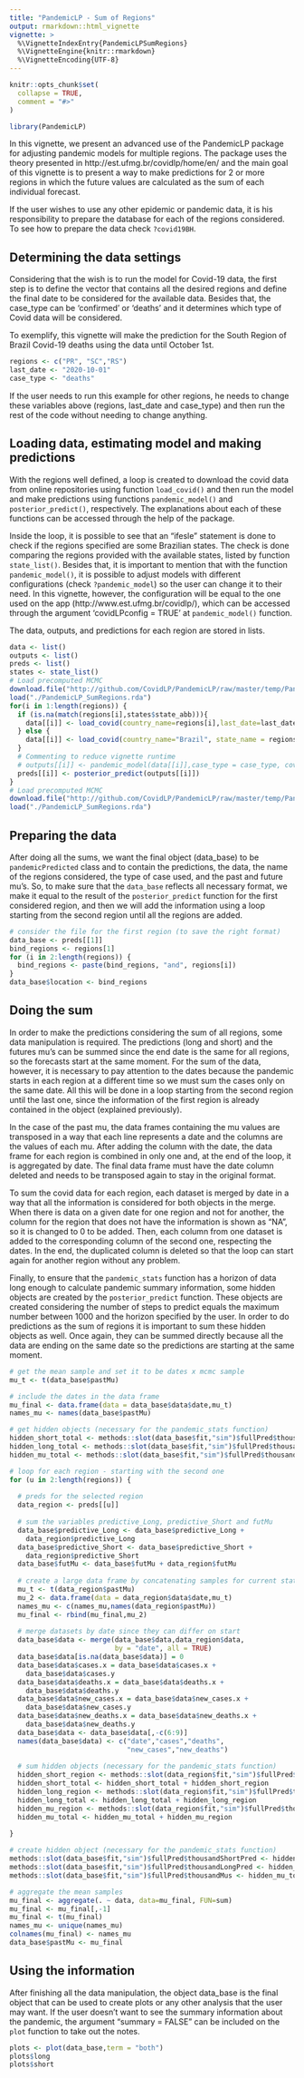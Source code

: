 ```yaml
---
title: "PandemicLP - Sum of Regions"
output: rmarkdown::html_vignette
vignette: >
  %\VignetteIndexEntry{PandemicLPSumRegions}
  %\VignetteEngine{knitr::rmarkdown}
  %\VignetteEncoding{UTF-8}
---
```

  
```r
knitr::opts_chunk$set(
  collapse = TRUE,
  comment = "#>"
)
```

```r
library(PandemicLP)
```

In this vignette, we present an advanced use of the PandemicLP package for adjusting pandemic models for multiple regions. The package uses the theory presented in http://est.ufmg.br/covidlp/home/en/ and the main goal of this vignette is to present a way to make predictions for 2 or more regions in which the future values are calculated as the sum of each individual forecast. 

If the user wishes to use any other epidemic or pandemic data, it is his responsibility to prepare the database for each of the regions considered. To see how to prepare the data check `?covid19BH`.

## Determining the data settings

Considering that the wish is to run the model for Covid-19 data, the first step is to define the vector that contains all the desired regions and define the final date to be considered for the available data. Besides that, the case_type can be 'confirmed' or 'deaths' and it determines which type of Covid data will be considered.

To exemplify, this vignette will make the prediction for the South Region of Brazil Covid-19 deaths using the data until October 1st.

```r
regions <- c("PR", "SC","RS")
last_date <- "2020-10-01"
case_type <- "deaths"
```

If the user needs to run this example for other regions, he needs to change these variables above (regions, last_date and case_type) and then run the rest of the code without needing to change anything.

## Loading data, estimating model and making predictions

With the regions well defined, a loop is created to download the covid data from online repositories using function `load_covid()` and then run the model and make predictions using functions `pandemic_model()` and `posterior_predict()`, respectively. The explanations about each of these functions can be accessed through the help of the package. 

Inside the loop, it is possible to see that an "ifesle" statement is done to check if the regions specified are some Brazilian states. The check is done comparing the regions provided with the available states, listed by function `state_list()`. Besides that, it is important to mention that with the function `pandemic_model()`, it is possible to adjust models with different configurations (check `?pandemic_model`) so the user can change it to their need. In this vignette, however, the configuration will be equal to the one used on the app (http://www.est.ufmg.br/covidlp/), which can be accessed through the argument 'covidLPconfig = TRUE' at `pandemic_model()` function. 

The data, outputs, and predictions for each region are stored in lists. 

```r
data <- list()
outputs <- list()
preds <- list()
states <- state_list()
# Load precomputed MCMC
download.file("http://github.com/CovidLP/PandemicLP/raw/master/temp/PandemicLP_SumRegions.rda","./PandemicLP_SumRegions.rda")
load("./PandemicLP_SumRegions.rda")
for(i in 1:length(regions)) { 
  if (is.na(match(regions[i],states$state_abb))){
    data[[i]] <- load_covid(country_name=regions[i],last_date=last_date)
  } else {
    data[[i]] <- load_covid(country_name="Brazil", state_name = regions[i],last_date=last_date)
  }
  # Commenting to reduce vignette runtime
  # outputs[[i]] <- pandemic_model(data[[i]],case_type = case_type, covidLPconfig = TRUE)
  preds[[i]] <- posterior_predict(outputs[[i]])
}
# Load precomputed MCMC
download.file("http://github.com/CovidLP/PandemicLP/raw/master/temp/PandemicLP_SumRegions.rda","./PandemicLP_SumRegions.rda")
load("./PandemicLP_SumRegions.rda")
```


## Preparing the data 

After doing all the sums, we want the final object (data_base) to be `pandemicPredicted` class and to contain the predictions, the data, the name of the regions considered, the type of case used, and the past and future mu's. So, to make sure that the `data_base` reflects all necessary format, we make it equal to the result of the `posterior_predict` function for the first considered region, and then we will add the information using a loop starting from the second region until all the regions are added. 

```r
# consider the file for the first region (to save the right format)
data_base <- preds[[1]]
bind_regions <- regions[1]
for (i in 2:length(regions)) {
  bind_regions <- paste(bind_regions, "and", regions[i])
}
data_base$location <- bind_regions
```

## Doing the sum

In order to make the predictions considering the sum of all regions, some data manipulation is required. The predictions (long and short) and the futures mu's can be summed since the end date is the same for all regions, so the forecasts start at the same moment. For the sum of the data, however, it is necessary to pay attention to the dates because the pandemic starts in each region at a different time so we must sum the cases only on the same date. All this will be done in a loop starting from the second region until the last one, since the information of the first region is already contained in the object (explained previously).

In the case of the past mu, the data frames containing the mu values are transposed in a way that each line represents a date and the columns are the values of each mu. After adding the column with the date, the data frame for each region is combined in only one and, at the end of the loop, it is aggregated by date. The final data frame must have the date column deleted and needs to be transposed again to stay in the original format.

To sum the covid data for each region, each dataset is merged by date in a way that all the information is considered for both objects in the merge. When there is data on a given date for one region and not for another, the column for the region that does not have the information is shown as "NA", so it is changed to 0 to be added. Then, each column from one dataset is added to the corresponding column of the second one, respecting the dates. In the end, the duplicated column is deleted so that the loop can start again for another region without any problem. 

Finally, to ensure that the `pandemic_stats` function has a horizon of data long enough to calculate pandemic summary information, some hidden objects are created by the `posterior_predict` function. These objects are created considering the number of steps to predict equals the maximum number between 1000 and the horizon specified by the user. In order to do predictions as the sum of regions it is important to sum these hidden objects as well. Once again, they can be summed directly because all the data are ending on the same date so the predictions are starting at the same moment. 

```r
# get the mean sample and set it to be dates x mcmc sample
mu_t <- t(data_base$pastMu)

# include the dates in the data frame
mu_final <- data.frame(data = data_base$data$date,mu_t)
names_mu <- names(data_base$pastMu)

# get hidden objects (necessary for the pandemic_stats function)
hidden_short_total <- methods::slot(data_base$fit,"sim")$fullPred$thousandShortPred 
hidden_long_total <- methods::slot(data_base$fit,"sim")$fullPred$thousandLongPred 
hidden_mu_total <- methods::slot(data_base$fit,"sim")$fullPred$thousandMus

# loop for each region - starting with the second one 
for (u in 2:length(regions)) {
  
  # preds for the selected region
  data_region <- preds[[u]]
  
  # sum the variables predictive_Long, predictive_Short and futMu 
  data_base$predictive_Long <- data_base$predictive_Long +
    data_region$predictive_Long
  data_base$predictive_Short <- data_base$predictive_Short +
    data_region$predictive_Short
  data_base$futMu <- data_base$futMu + data_region$futMu
  
  # create a large data frame by concatenating samples for current state in the mean data frame
  mu_t <- t(data_region$pastMu)
  mu_2 <- data.frame(data = data_region$data$date,mu_t)
  names_mu <- c(names_mu,names(data_region$pastMu))
  mu_final <- rbind(mu_final,mu_2)
  
  # merge datasets by date since they can differ on start
  data_base$data <- merge(data_base$data,data_region$data, 
                          by = "date", all = TRUE)
  data_base$data[is.na(data_base$data)] = 0
  data_base$data$cases.x = data_base$data$cases.x +
    data_base$data$cases.y
  data_base$data$deaths.x = data_base$data$deaths.x +
    data_base$data$deaths.y
  data_base$data$new_cases.x = data_base$data$new_cases.x +
    data_base$data$new_cases.y
  data_base$data$new_deaths.x = data_base$data$new_deaths.x +
    data_base$data$new_deaths.y
  data_base$data <- data_base$data[,-c(6:9)]
  names(data_base$data) <- c("date","cases","deaths",
                             "new_cases","new_deaths")
  
  # sum hidden objects (necessary for the pandemic_stats function) 
  hidden_short_region <- methods::slot(data_region$fit,"sim")$fullPred$thousandShortPred 
  hidden_short_total <- hidden_short_total + hidden_short_region
  hidden_long_region <- methods::slot(data_region$fit,"sim")$fullPred$thousandLongPred 
  hidden_long_total <- hidden_long_total + hidden_long_region
  hidden_mu_region <- methods::slot(data_region$fit,"sim")$fullPred$thousandMus
  hidden_mu_total <- hidden_mu_total + hidden_mu_region
  
}

# create hidden object (necessary for the pandemic_stats function)
methods::slot(data_base$fit,"sim")$fullPred$thousandShortPred <- hidden_short_total
methods::slot(data_base$fit,"sim")$fullPred$thousandLongPred <- hidden_long_total
methods::slot(data_base$fit,"sim")$fullPred$thousandMus <- hidden_mu_total

# aggregate the mean samples
mu_final <- aggregate(. ~ data, data=mu_final, FUN=sum)
mu_final <- mu_final[,-1]
mu_final <- t(mu_final)
names_mu <- unique(names_mu)
colnames(mu_final) <- names_mu
data_base$pastMu <- mu_final
```

## Using the information

After finishing all the data manipulation, the object data_base is the final object that can be used to create plots or any other analysis that the user may want. If the user doesn't want to see the summary information about the pandemic, the argument "summary = FALSE" can be included on the `plot` function to take out the notes.

```r
plots <- plot(data_base,term = "both")
plots$long
plots$short
```
